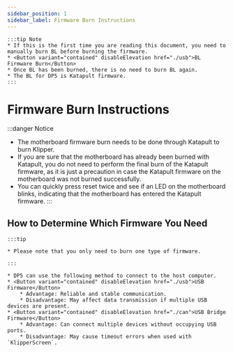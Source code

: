 ```yaml
---
sidebar_position: 1
sidebar_label: Firmware Burn Instructions
---
```








    :::tip Note
    * If this is the first time you are reading this document, you need to manually burn BL before burning the firmware.
    * <Button variant="contained" disableElevation href="./usb">BL Firmware Burn</Button>
    * Once BL has been burned, there is no need to burn BL again.
    * The BL for DP5 is Katapult firmware.
    :::


# Firmware Burn Instructions

:::danger Notice
* The motherboard firmware burn needs to be done through Katapult to burn Klipper.
* If you are sure that the motherboard has already been burned with Katapult, you do not need to perform the final burn of the Katapult firmware, as it is just a precaution in case the Katapult firmware on the motherboard was not burned successfully.
* You can quickly press reset twice and see if an LED on the motherboard blinks, indicating that the motherboard has entered the Katapult firmware.
:::

## How to Determine Which Firmware You Need

    :::tip

    * Please note that you only need to burn one type of firmware.

    :::
    
    * DP5 can use the following method to connect to the host computer.
    * <Button variant="contained" disableElevation href="./usb">USB Firmware</Button>
        * Advantage: Reliable and stable communication.
        * Disadvantage: May affect data transmission if multiple USB devices are present.
    * <Button variant="contained" disableElevation href="./can">USB Bridge Firmware</Button>
        * Advantage: Can connect multiple devices without occupying USB ports.
        * Disadvantage: May cause timeout errors when used with `KlipperScreen`.